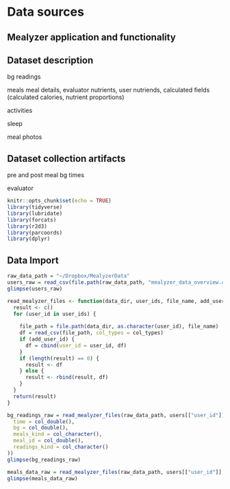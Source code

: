 # Data sources

## Mealyzer application and functionality

## Dataset description

bg readings

meals
meal details, evaluator nutrients, user nutriends, calculated fields (calculated calories, nutrient proportions)

activities

sleep

meal photos

## Dataset collection artifacts

pre and post meal bg times

evaluator


```r
knitr::opts_chunk$set(echo = TRUE)
library(tidyverse)
library(lubridate)
library(forcats)
library(r2d3)
library(parcoords)
library(dplyr)
```

## Data Import


```r
raw_data_path = "~/Dropbox/MealyzerData"
users_raw = read_csv(file.path(raw_data_path, "mealyzer_data_overview.csv"), col_types = cols())
glimpse(users_raw)
```


```r
read_mealyzer_files <- function(data_dir, user_ids, file_name, add_user_id, col_types) {
  result <- c()
  for (user_id in user_ids) {
    
    file_path = file.path(data_dir, as.character(user_id), file_name)
    df = read_csv(file_path, col_types = col_types)
    if (add_user_id) {
      df = cbind(user_id = user_id, df)
    }
    if (length(result) == 0) {
      result <- df
    } else {
      result <- rbind(result, df)
    }
  }
  return(result)
}
```

```r
bg_readings_raw = read_mealyzer_files(raw_data_path, users[["user_id"]], "bg_labeled.csv", add_user_id = TRUE, col_types = cols(
  time = col_double(),
  bg = col_double(),
  meals_kind = col_character(),
  meal_id = col_double(),
  readings_kind = col_character()
))
glimpse(bg_readings_raw)
```


```r
meals_data_raw = read_mealyzer_files(raw_data_path, users[["user_id"]], "mealyzer_data.csv", add_user_id = FALSE, col_types = cols()) 
glimpse(meals_data_raw)
```